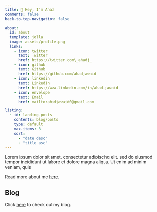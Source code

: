 ```yaml
---
title: 👋 Hey, I'm Ahad
comments: false
back-to-top-navigation: false

about:
  id: about
  template: jolla
  image: assets/profile.png
  links:
    - icon: twitter
      text: Twitter
      href: https://twitter.com\_ahadj_
    - icon: github
      text: Github
      href: https://github.com/ahadjawaid
    - icon: linkedin
      text: LinkedIn
      href: https://www.linkedin.com/in/ahad-jawaid
    - icon: envelope
      text: Email
      href: mailto:ahadjawaid0@gmail.com

listing:
  - id: landing-posts
    contents: blog/posts
    type: default
    max-items: 3
    sort: 
      - "date desc"
      - "title asc"
---
```


:::{#about}
Lorem ipsum dolor sit amet, consectetur adipiscing elit, sed do eiusmod tempor incididunt ut labore et dolore magna aliqua. Ut enim ad minim veniam, quis

Read more about me [here](about.qmd).


:::

## Blog
Click [here](blog/index.qmd) to check out my blog.

:::{#landing-posts}
:::
